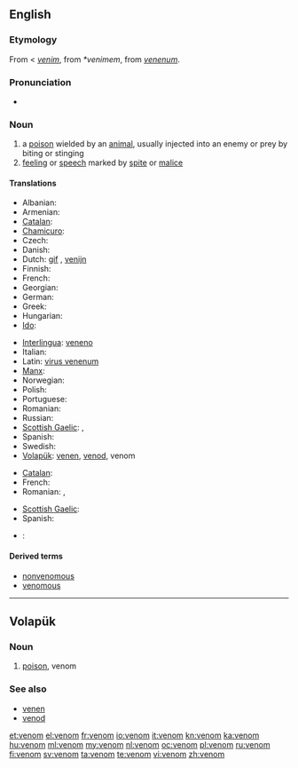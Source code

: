 ==English==

===Etymology===
From {{etyl|xno}} < {{etyl|fro}} ''[[venim]]'', from {{etyl|VL.}} ''*venimem'', from {{etyl|la}} ''[[venenum]]''.

===Pronunciation===
* {{audio|en-us-venom.ogg|Audio (US)}}

===Noun===
{{wikipedia}}
{{en-noun}}

# a [[poison]] wielded by an [[animal]], usually injected into an enemy or prey by biting or stinging
# [[feeling]] or [[speech]] marked by [[spite]] or [[malice]]

====Translations====
{{trans-top|poison}}
* Albanian: {{t-|sq|helm|xs=Albanian}}
* Armenian: {{t-|hy|թույն|tr=t'uyn}}
* [[Catalan]]: {{t+|ca|verí}} {{m}}
* [[Chamicuro]]: {{tø|ccc|solima}}
* Czech: {{t+|cs|jed|m}}
* Danish: {{t+|da|gift|m}}
* Dutch: [[gif]] {{n}}, [[venijn]] {{n}}
* Finnish: {{t+|fi|myrkky}}
* French: {{t+|fr|venin|m}}
* Georgian: {{t-|ka|შხამი|tr=šxami|sc=Geor|xs=Georgian}}
* German: {{t+|de|Gift}}
* Greek: {{t+|el|δηλητήριο|n}}
* Hungarian: {{t+|hu|méreg}}
* [[Ido]]: {{t+|io|veneno|xs=Ido}}
{{trans-mid}}
* [[Interlingua]]: [[veneno]]
* Italian: {{t+|it|veleno}}
* Latin: [[virus venenum]]
* [[Manx]]: {{t-|gv|nieu|xs=Manx}}
* Norwegian: {{t+|no|gift|m}}
* Polish: {{t+|pl|jad|m}}
* Portuguese: {{t+|pt|veneno|m}}
* Romanian: {{t-|ro|venin|n}}
* Russian: {{t+|ru|яд|tr=jad}}
* [[Scottish Gaelic]]: {{t|gd|puinnsean|m}}, {{t|gd|nimh|m}}
* Spanish: {{t+|es|veneno}}
* Swedish: {{t+|sv|gift|c}}
* [[Volapük]]: [[venen]], [[venod]], venom
{{trans-bottom}}

{{trans-top|(''figurative'') malice}}
* [[Catalan]]: {{t|ca|malvolença|f}}
* French: {{t+|fr|venin|m}}
* Romanian: {{t-|ro|venin|n}},  {{t-|ro|fiere}}
{{trans-mid}}
* [[Scottish Gaelic]]: {{t|gd|nimh|m}}
* Spanish: {{t-|es|malicia}}
{{trans-bottom}}

{{checktrans-top}}
* {{ttbc|uk}}: {{t|uk|отрутa|f|xs=Ukrainian}}
{{trans-bottom}}

====Derived terms====
* [[nonvenomous]]
* [[venomous]]

----

==Volapük==

===Noun===
{{infl|vo|noun}}

# [[poison]], venom

===See also===
* [[venen]]
* [[venod]]

[[et:venom]]
[[el:venom]]
[[fr:venom]]
[[io:venom]]
[[it:venom]]
[[kn:venom]]
[[ka:venom]]
[[hu:venom]]
[[ml:venom]]
[[my:venom]]
[[nl:venom]]
[[oc:venom]]
[[pl:venom]]
[[ru:venom]]
[[fi:venom]]
[[sv:venom]]
[[ta:venom]]
[[te:venom]]
[[vi:venom]]
[[zh:venom]]